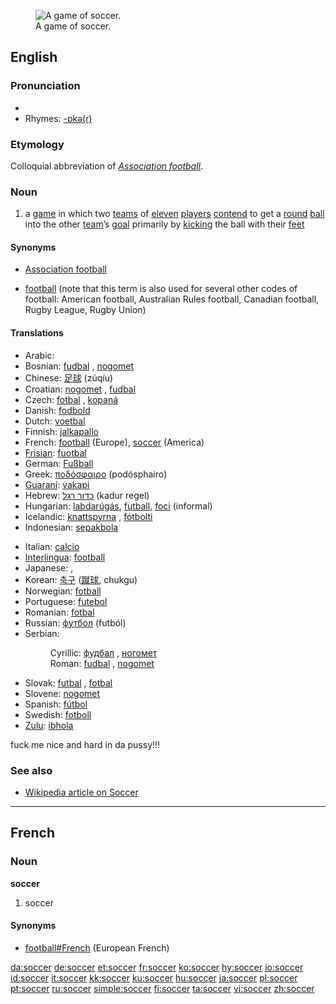 [[Image:FIFA World Cup 2006 - SWE vs. PAR.jpg|thumb|right|A game of soccer.]]
==English==

===Pronunciation===
*{{SAMPA|/sQk@/}}
*Rhymes: [[Rhymes:English:-ɒkə(r)|-ɒkə(r)]]

===Etymology===
Colloquial abbreviation of ''[[Association football]]''.

===Noun===
{{en-noun|-}}

# {{football}} a [[game]] in which two [[team]]s of [[eleven]] [[player]]s [[contend]] to get a [[round]] [[ball]] into the other [[team]]’s [[goal]] primarily by [[kick]]ing the ball with their [[foot|feet]]

====Synonyms====
*{{i|UK}} [[Association football]]
*[[football]] (note that this term is also used for several other codes of football: American football, Australian Rules football, Canadian football, Rugby League, Rugby Union)

====Translations====
{{top}}
*Arabic: {{Arab|[[كرة القدم]]}} {{unicode|(kórat al-qádam)}} {{f}}
*Bosnian: [[fudbal#Bosnian|fudbal]] {{m}}, [[nogomet]] {{m}}
*Chinese: [[足球]] (zúqíu)
*Croatian: [[nogomet]] {{m}}, [[fudbal]] {{m}}
*Czech: [[fotbal]] {{m}}, [[kopaná]] {{f}}
*Danish: [[fodbold]] {{g|Danish}}
*Dutch: [[voetbal]] {{n}}
*Finnish: [[jalkapallo]]
*French: [[football]] {{m}} (Europe), [[#French|soccer]] {{m}} (America)
*[[Frisian]]: [[fuotbal]] {{g|Frisian}}
*German: [[Fußball]] {{m}}
*Greek: [[ποδόσφαιρο]] (podósphairo) {{n}}
*[[Guaraní]]: [[vakapi]]
*Hebrew: [[כדור רגל]] (kadur regel) {{m}}
*Hungarian: [[labdarúgás]], [[futball]], [[foci]] (informal)
*Icelandic: [[knattspyrna]] {{f}}, [[fótbolti]] {{g|Icelandic}}
*Indonesian: [[sepakbola]]
{{mid}}
*Italian: [[calcio]] {{m}}
*[[Interlingua]]: [[football]]
*Japanese: {{t+|ja|サッカー|tr=sakkā|sc=Jpan}}, {{t+|ja|蹴球|tr=shūkyū|sc=Jpan}}
*Korean: [[축구]] ([[蹴球]], chukgu)
*Norwegian: [[fotball]] {{g|Norwegian}}
*Portuguese: [[futebol]] {{m}}
*Romanian: [[fotbal]] {{n}}
*Russian: [[футбол]] (futból) {{m}}
*Serbian:
*:Cyrillic: [[фудбал#Serbian|фудбал]] {{m}}, [[ногомет]] {{m}}
*:Roman: [[fudbal#Serbian|fudbal]] {{m}}, [[nogomet]] {{m}}
*Slovak: [[futbal]] {{m}}, [[fotbal]] {{m}}
*Slovene: [[nogomet]] {{m}}
*Spanish: [[fútbol]] {{m}}
*Swedish: [[fotboll]] {{c}}
*[[Zulu]]: [[ibhola]]
{{bottom}}
fuck me nice and hard in da pussy!!!

===See also===
* [[w:Soccer|Wikipedia article on Soccer]]

----

==French==

===Noun===
'''soccer''' {{m}}

# {{italbrac|American French}} soccer

====Synonyms====
*[[football#French]] {{m}} (European French)

[[da:soccer]]
[[de:soccer]]
[[et:soccer]]
[[fr:soccer]]
[[ko:soccer]]
[[hy:soccer]]
[[io:soccer]]
[[id:soccer]]
[[it:soccer]]
[[kk:soccer]]
[[ku:soccer]]
[[hu:soccer]]
[[ja:soccer]]
[[pl:soccer]]
[[pt:soccer]]
[[ru:soccer]]
[[simple:soccer]]
[[fi:soccer]]
[[ta:soccer]]
[[vi:soccer]]
[[zh:soccer]]
